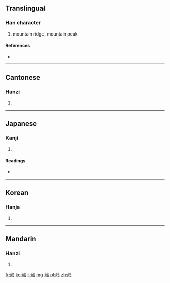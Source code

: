 {{also|岺|嶺}}
==Translingual==

===Han character===
{{Han char|rn=46|rad=山|as=05|sn=8|four=2872<sub>7</sub>|canj=山人戈戈 (UOII)}}

# mountain ridge, mountain peak

====References====
* {{Han ref|kx=0309.240|dkj=07993|dj=0609.200|hdz=10768.040|uh=5CAD|ud=23725|bh=CC64|bd=52324}}

----

==Cantonese==

===Hanzi===
{{yue-hanzi|jyut=[[ling4]], [[ling5]]|y=ling4, ling5|tra=嶺}}

# {{defn|lang=yue|sort=山05}}

----

==Japanese==

===Kanji===
{{ja-kanji|grade=|rs=山05}}

# {{defn|lang=ja|sort=山05}}

====Readings====
* {{ja-readings|on=[[れい]] (rei)|kun=}}

----

==Korean==

===Hanja===
{{ko-hanja|hangeul=령|rv=ryeong|mr=ryŏng}}

# {{defn|lang=ko|sort=山05}}

----

==Mandarin==

===Hanzi===
{{cmn-hanzi|tra=嶺|pin=[[lǐng]] ([[ling3]]), [[líng]] ([[ling2]])|wg=ling<sup>3</sup>, ling<sup>2</sup>}}

# {{defn|lang=cmn|sort=山05}}

[[fr:岭]]
[[ko:岭]]
[[li:岭]]
[[mg:岭]]
[[pl:岭]]
[[zh:岭]]